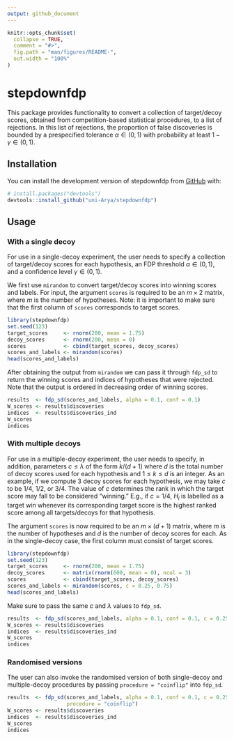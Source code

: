 ```yaml
---
output: github_document
---
```


<!-- README.md is generated from README.Rmd. Please edit that file -->

```r
knitr::opts_chunk$set(
  collapse = TRUE,
  comment = "#>",
  fig.path = "man/figures/README-",
  out.width = "100%"
)
```

# stepdownfdp

<!-- badges: start -->
<!-- badges: end -->

This package provides functionality to convert a collection of 
target/decoy scores, obtained from competition-based statistical procedures, 
to a list of rejections. In this list of rejections, the proportion of false
discoveries is bounded by a prespecified tolerance $\alpha \in (0, 1)$ with 
probability at least $1 - \gamma \in (0, 1)$.

## Installation

You can install the development version of stepdownfdp from [GitHub](https://github.com/) with:

``` r
# install.packages("devtools")
devtools::install_github("uni-Arya/stepdownfdp")
```

## Usage

### With a single decoy

For use in a single-decoy experiment, the user needs to specify a
collection of target/decoy scores for each hypothesis, an FDP threshold 
$\alpha \in (0, 1)$, and a confidence level $\gamma \in (0, 1)$.

We first use `mirandom` to convert target/decoy scores into winning scores
and labels. For input, the argument `scores` is required to be
an $m \times 2$ matrix, where $m$ is the number of hypotheses. Note: it is important to make sure that the first column of `scores` corresponds to target scores.

```r
library(stepdownfdp)
set.seed(123)
target_scores     <- rnorm(200, mean = 1.75)
decoy_scores      <- rnorm(200, mean = 0)
scores            <- cbind(target_scores, decoy_scores)
scores_and_labels <- mirandom(scores)
head(scores_and_labels)
```

After obtaining the output from `mirandom` we can pass it through
`fdp_sd` to return the winning scores and indices of hypotheses that were
rejected. Note that the output is ordered in decreasing order of winning scores.

```r
results  <- fdp_sd(scores_and_labels, alpha = 0.1, conf = 0.1)
W_scores <- results$discoveries
indices  <- results$discoveries_ind
W_scores
indices
```

### With multiple decoys

For use in a multiple-decoy experiment, the user needs to specify, in addition, parameters $c \leq \lambda$ of the form $k/(d + 1)$ where $d$ is the total number of decoy scores used for each hypothesis and $1 \leq k \leq d$ is an integer. As an example, if we compute $3$ decoy scores for each hypothesis, we may take $c$ to be $1/4$, $1/2$, or $3/4$. The value of $c$ determines the rank in which the target score may fall to be considered "winning." E.g., if $c = 1/4$, $H_i$ is labelled as a target win whenever its corresponding target score is the highest ranked score among all targets/decoys for that hypothesis.

The argument `scores` is now required to be an $m \times (d + 1)$ matrix, where $m$ is the number of hypotheses and $d$ is the number of decoy scores for each. As in the single-decoy case, the first column must consist of target scores.

```r
library(stepdownfdp)
set.seed(123)
target_scores     <- rnorm(200, mean = 1.75)
decoy_scores      <- matrix(rnorm(600, mean = 0), ncol = 3)
scores            <- cbind(target_scores, decoy_scores)
scores_and_labels <- mirandom(scores, c = 0.25, 0.75)
head(scores_and_labels)
```

Make sure to pass the same $c$ and $\lambda$ values to `fdp_sd`.

```r
results  <- fdp_sd(scores_and_labels, alpha = 0.1, conf = 0.1, c = 0.25, lambda = 0.75)
W_scores <- results$discoveries
indices  <- results$discoveries_ind
W_scores
indices
```


### Randomised versions

The user can also invoke the randomised version of both single-decoy and multiple-decoy procedures by passing `procedure = "coinflip"` into `fdp_sd`.

```r
results  <- fdp_sd(scores_and_labels, alpha = 0.1, conf = 0.1, c = 0.25, lambda = 0.75, 
                   procedure = "coinflip")
W_scores <- results$discoveries
indices  <- results$discoveries_ind
W_scores
indices
```

